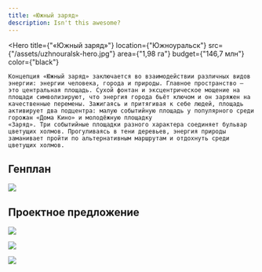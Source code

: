 ```yaml
---
title: «Южный заряд»
description: Isn't this awesome?
---
```


<Hero
    title={"«Южный заряд»"}
    location={"Южноуральск"}
    src={"/assets/uzhnouralsk-hero.jpg"}
    area={"1,98 га"}
    budget={"146,7 млн"}
    color={"black"}
>
    Концепция «Южный заряд» заключается во взаимодействии различных видов энергии: энергии человека, города и природы. Главное пространство — это центральная площадь. Сухой фонтан и эксцентрическое мощение на площади символизируют, что энергия города бьёт ключом и он заряжен на качественные перемены. Зажигаясь и притягивая к себе людей, площадь активирует два подцентра: малую событийную площадь у популярного среди горожан «Дома Кино» и молодёжную площадку 
    «Заряд». Три событийные площадки разного характера соединяет бульвар цветущих холмов. Прогуливаясь в тени деревьев, энергия природы заманивает пройти по альтернативным маршрутам и отдохнуть среди цветущих холмов.
</Hero>

## Генплан

![](/assets/uzhnouralsk-00.jpg)

## Проектное предложение

![](/assets/uzhnouralsk-01.jpg)

![](/assets/uzhnouralsk-02.jpg)

![](/assets/uzhnouralsk-03.jpg)

